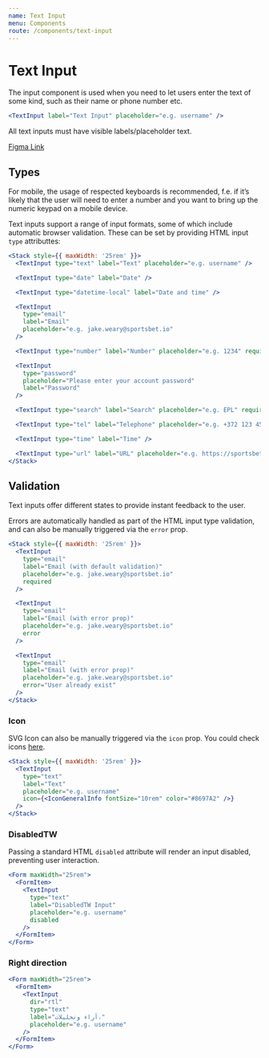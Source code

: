 ```yaml
---
name: Text Input
menu: Components
route: /components/text-input
---
```


# Text Input

The input component is used when you need to let users enter the text of some kind, such as their name or phone number etc.

```jsx react-live
<TextInput label="Text Input" placeholder="e.g. username" />
```

All text inputs must have visible labels/placeholder text.

[Figma Link](https://www.figma.com/file/S3q1SkVngbwHuwpxHKCsgtJj/Global?node-id=5400%3A1634)

## Types

For mobile, the usage of respected keyboards is recommended,
f.e. if it’s likely that the user will need to enter a number and you want to bring up
the numeric keypad on a mobile device.

Text inputs support a range of input formats, some of which include automatic
browser validation. These can be set by providing HTML input `type` attributtes:

```jsx react-live
<Stack style={{ maxWidth: '25rem' }}>
  <TextInput type="text" label="Text" placeholder="e.g. username" />

  <TextInput type="date" label="Date" />

  <TextInput type="datetime-local" label="Date and time" />

  <TextInput
    type="email"
    label="Email"
    placeholder="e.g. jake.weary@sportsbet.io"
  />

  <TextInput type="number" label="Number" placeholder="e.g. 1234" required />

  <TextInput
    type="password"
    placeholder="Please enter your account password"
    label="Password"
  />

  <TextInput type="search" label="Search" placeholder="e.g. EPL" required />

  <TextInput type="tel" label="Telephone" placeholder="e.g. +372 123 4567" />

  <TextInput type="time" label="Time" />

  <TextInput type="url" label="URL" placeholder="e.g. https://sportsbet.io" />
</Stack>
```

## Validation

Text inputs offer different states to provide instant feedback to the user.

Errors are automatically handled as part of the HTML input type validation, and
can also be manually triggered via the `error` prop.

```jsx react-live
<Stack style={{ maxWidth: '25rem' }}>
  <TextInput
    type="email"
    label="Email (with default validation)"
    placeholder="e.g. jake.weary@sportsbet.io"
    required
  />

  <TextInput
    type="email"
    label="Email (with error prop)"
    placeholder="e.g. jake.weary@sportsbet.io"
    error
  />

  <TextInput
    type="email"
    label="Email (with error prop)"
    placeholder="e.g. jake.weary@sportsbet.io"
    error="User already exist"
  />
</Stack>
```

### Icon

SVG Icon can also be manually triggered via the `icon` prop.
You could check icons [here](/assets/icons 'here').

```jsx react-live
<Stack style={{ maxWidth: '25rem' }}>
  <TextInput
    type="text"
    label="Text"
    placeholder="e.g. username"
    icon={<IconGeneralInfo fontSize="10rem" color="#8697A2" />}
  />
</Stack>
```

### DisabledTW

Passing a standard HTML `disabled` attribute will render an input disabled,
preventing user interaction.

```jsx react-live
<Form maxWidth="25rem">
  <FormItem>
    <TextInput
      type="text"
      label="DisabledTW Input"
      placeholder="e.g. username"
      disabled
    />
  </FormItem>
</Form>
```

### Right direction

```jsx react-live
<Form maxWidth="25rem">
  <FormItem>
    <TextInput
      dir="rtl"
      type="text"
      label="آراء وتحليلات."
      placeholder="e.g. username"
    />
  </FormItem>
</Form>
```
